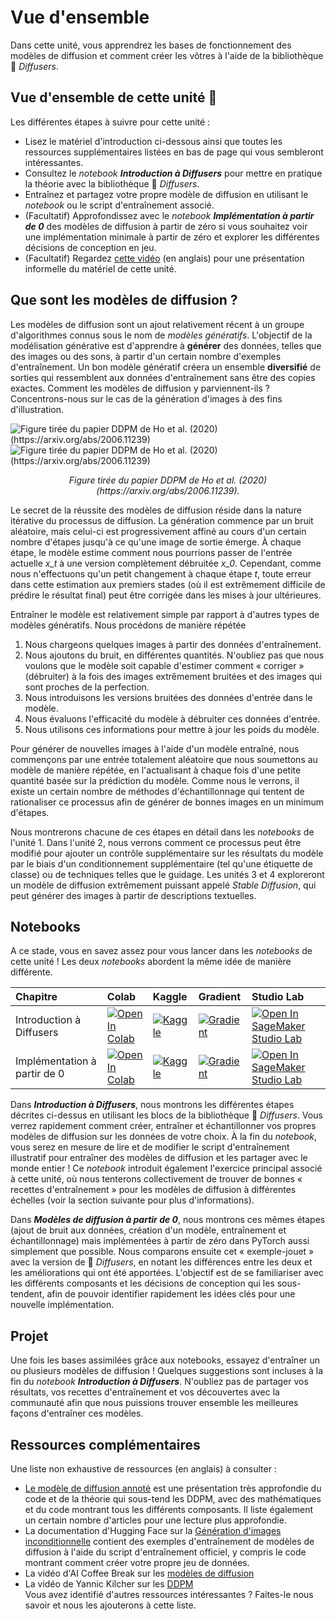 # Vue d'ensemble

<CourseFloatingBanner
    unit={1}
    classNames="absolute z-10 right-0 top-0"
/>

Dans cette unité, vous apprendrez les bases de fonctionnement des modèles de diffusion et comment créer les vôtres à l'aide de la bibliothèque 🤗 *Diffusers*.

## Vue d'ensemble de cette unité :rocket:

Les différentes étapes à suivre pour cette unité :

- Lisez le matériel d'introduction ci-dessous ainsi que toutes les ressources supplémentaires listées en bas de page qui vous sembleront intéressantes.
- Consultez le *notebook* _**Introduction à Diffusers**_ pour mettre en pratique la théorie avec la bibliothèque 🤗 *Diffusers*.
- Entraînez et partagez votre propre modèle de diffusion en utilisant le *notebook* ou le script d'entraînement associé.
- (Facultatif) Approfondissez avec le *notebook* _**Implémentation à partir de 0**_ des modèles de diffusion à partir de zéro si vous souhaitez voir une implémentation minimale à partir de zéro et explorer les différentes décisions de conception en jeu.
- (Facultatif) Regardez [cette vidéo](https://www.youtube.com/watch?v=09o5cv6u76c) (en anglais) pour une présentation informelle du matériel de cette unité. 

 
## Que sont les modèles de diffusion ?

Les modèles de diffusion sont un ajout relativement récent à un groupe d'algorithmes connus sous le nom de *modèles génératifs*. L'objectif de la modélisation générative est d'apprendre à **générer** des données, telles que des images ou des sons, à partir d'un certain nombre d'exemples d'entraînement. Un bon modèle génératif créera un ensemble **diversifié** de sorties qui ressemblent aux données d'entraînement sans être des copies exactes. Comment les modèles de diffusion y parviennent-ils ? Concentrons-nous sur le cas de la génération d'images à des fins d'illustration.

<div class="flex justify-center">
<img class="block dark:hidden" src="https://user-images.githubusercontent.com/10695622/174349667-04e9e485-793b-429a-affe-096e8199ad5b.png" alt="Figure tirée du papier DDPM de Ho et al. (2020) (https://arxiv.org/abs/2006.11239)">
<img class="hidden dark:block" src="https://user-images.githubusercontent.com/10695622/174349667-04e9e485-793b-429a-affe-096e8199ad5b.png" alt="Figure tirée du papier DDPM de Ho et al. (2020) (https://arxiv.org/abs/2006.11239)">
</div>
<p align="center">
    <em> Figure tirée du papier DDPM de Ho et al. (2020) (https://arxiv.org/abs/2006.11239). </em>
<p>


Le secret de la réussite des modèles de diffusion réside dans la nature itérative du processus de diffusion. La génération commence par un bruit aléatoire, mais celui-ci est progressivement affiné au cours d'un certain nombre d'étapes jusqu'à ce qu'une image de sortie émerge. À chaque étape, le modèle estime comment nous pourrions passer de l'entrée actuelle *x_t* à une version complètement débruitée *x_0*. Cependant, comme nous n'effectuons qu'un petit changement à chaque étape *t*, toute erreur dans cette estimation aux premiers stades (où il est extrêmement difficile de prédire le résultat final) peut être corrigée dans les mises à jour ultérieures. 

Entraîner le modèle est relativement simple par rapport à d'autres types de modèles génératifs. Nous procédons de manière répétée
1) Nous chargeons quelques images à partir des données d'entraînement.
2) Nous ajoutons du bruit, en différentes quantités. N'oubliez pas que nous voulons que le modèle soit capable d'estimer comment « corriger » (débruiter) à la fois des images extrêmement bruitées et des images qui sont proches de la perfection.
3) Nous introduisons les versions bruitées des données d'entrée dans le modèle.
4) Nous évaluons l'efficacité du modèle à débruiter ces données d'entrée.
5) Nous utilisons ces informations pour mettre à jour les poids du modèle.

Pour générer de nouvelles images à l'aide d'un modèle entraîné, nous commençons par une entrée totalement aléatoire que nous soumettons au modèle de manière répétée, en l'actualisant à chaque fois d'une petite quantité basée sur la prédiction du modèle. Comme nous le verrons, il existe un certain nombre de méthodes d'échantillonnage qui tentent de rationaliser ce processus afin de générer de bonnes images en un minimum d'étapes.

Nous montrerons chacune de ces étapes en détail dans les *notebooks* de l'unité 1. Dans l'unité 2, nous verrons comment ce processus peut être modifié pour ajouter un contrôle supplémentaire sur les résultats du modèle par le biais d'un conditionnement supplémentaire (tel qu'une étiquette de classe) ou de techniques telles que le guidage. Les unités 3 et 4 exploreront un modèle de diffusion extrêmement puissant appelé *Stable Diffusion*, qui peut générer des images à partir de descriptions textuelles.  

## Notebooks

A ce stade, vous en savez assez pour vous lancer dans les *notebooks* de cette unité ! Les deux *notebooks* abordent la même idée de manière différente. 
 
| Chapitre                                    | Colab                                                                                                                                                                                               | Kaggle                                                                                                                                                                                                   | Gradient                                                                                                                                                                               | Studio Lab                                                                                                                                                                                                   |
|:--------------------------------------------|:----------------------------------------------------------------------------------------------------------------------------------------------------------------------------------------------------|:---------------------------------------------------------------------------------------------------------------------------------------------------------------------------------------------------------|:---------------------------------------------------------------------------------------------------------------------------------------------------------------------------------------|:-------------------------------------------------------------------------------------------------------------------------------------------------------------------------------------------------------------|
| Introduction à Diffusers                    | [![Open In Colab](https://colab.research.google.com/assets/colab-badge.svg)](https://colab.research.google.com/github/huggingface/diffusion-models-class/blob/main/fr/unit1/_introduction_to_diffusers.ipynb)              | [![Kaggle](https://kaggle.com/static/images/open-in-kaggle.svg)](https://kaggle.com/kernels/welcome?src=https://github.com/huggingface/diffusion-models-class/blob/main/fr/unit1/_introduction_to_diffusers.ipynb)              | [![Gradient](https://assets.paperspace.io/img/gradient-badge.svg)](https://console.paperspace.com/github/huggingface/diffusion-models-class/blob/main/fr/unit1/_introduction_to_diffusers.ipynb)              | [![Open In SageMaker Studio Lab](https://studiolab.sagemaker.aws/studiolab.svg)](https://studiolab.sagemaker.aws/import/github/huggingface/diffusion-models-class/blob/main/fr/unit1/_introduction_to_diffusers.ipynb)              |
| Implémentation à partir de 0                | [![Open In Colab](https://colab.research.google.com/assets/colab-badge.svg)](https://colab.research.google.com/github/huggingface/diffusion-models-class/blob/main/fr/unit1/_diffusion_models_from_scratch.ipynb)              | [![Kaggle](https://kaggle.com/static/images/open-in-kaggle.svg)](https://kaggle.com/kernels/welcome?src=https://github.com/huggingface/diffusion-models-class/blob/main/fr/unit1/_diffusion_models_from_scratch.ipynb)              | [![Gradient](https://assets.paperspace.io/img/gradient-badge.svg)](https://console.paperspace.com/github/huggingface/diffusion-models-class/blob/main/fr/unit1/_diffusion_models_from_scratch.ipynb)              | [![Open In SageMaker Studio Lab](https://studiolab.sagemaker.aws/studiolab.svg)](https://studiolab.sagemaker.aws/import/github/huggingface/diffusion-models-class/blob/main/fr/unit1/_diffusion_models_from_scratch.ipynb)              |



Dans _**Introduction à Diffusers**_, nous montrons les différentes étapes décrites ci-dessus en utilisant les blocs de la bibliothèque 🤗 *Diffusers*. 
Vous verrez rapidement comment créer, entraîner et échantillonner vos propres modèles de diffusion sur les données de votre choix. 
À la fin du *notebook*, vous serez en mesure de lire et de modifier le script d'entraînement illustratif pour entraîner des modèles de diffusion et les partager avec le monde entier ! 
Ce *notebook* introduit également l'exercice principal associé à cette unité, où nous tenterons collectivement de trouver de bonnes « recettes d'entraînement » pour les modèles de diffusion à différentes échelles (voir la section suivante pour plus d'informations).

Dans _**Modèles de diffusion à partir de 0**_, nous montrons ces mêmes étapes (ajout de bruit aux données, création d'un modèle, entraînement et échantillonnage) mais implémentées à partir de zéro dans PyTorch aussi simplement que possible. 
Nous comparons ensuite cet « exemple-jouet » avec la version de 🤗 *Diffusers*, en notant les différences entre les deux et les améliorations qui ont été apportées. 
L'objectif est de se familiariser avec les différents composants et les décisions de conception qui les sous-tendent, afin de pouvoir identifier rapidement les idées clés pour une nouvelle implémentation.

## Projet

Une fois les bases assimilées grâce aux notebooks, essayez d'entraîner un ou plusieurs modèles de diffusion ! 
Quelques suggestions sont incluses à la fin du *notebook* _**Introduction à Diffusers**_. 
N'oubliez pas de partager vos résultats, vos recettes d'entraînement et vos découvertes avec la communauté afin que nous puissions trouver ensemble les meilleures façons d'entraîner ces modèles.

## Ressources complémentaires
Une liste non exhaustive de ressources (en anglais) à consulter :
- [Le modèle de diffusion annoté](https://huggingface.co/blog/fr/annotated-diffusion) est une présentation très approfondie du code et de la théorie qui sous-tend les DDPM, avec des mathématiques et du code montrant tous les différents composants. Il liste également un certain nombre d'articles pour une lecture plus approfondie.  
- La documentation d'Hugging Face sur la [Génération d'images inconditionnelle](https://huggingface.co/docs/diffusers/training/unconditional_training) contient des exemples d'entraînement de modèles de diffusion à l'aide du script d'entraînement officiel, y compris le code montrant comment créer votre propre jeu de données.  
- La vidéo d'AI Coffee Break sur les [modèles de diffusion](https://www.youtube.com/watch?v=344w5h24-h8)  
- La vidéo de Yannic Kilcher sur les [DDPM](https://www.youtube.com/watch?v=W-O7AZNzbzQ)  
Vous avez identifié d'autres ressources intéressantes ? Faites-le nous savoir et nous les ajouterons à cette liste.
